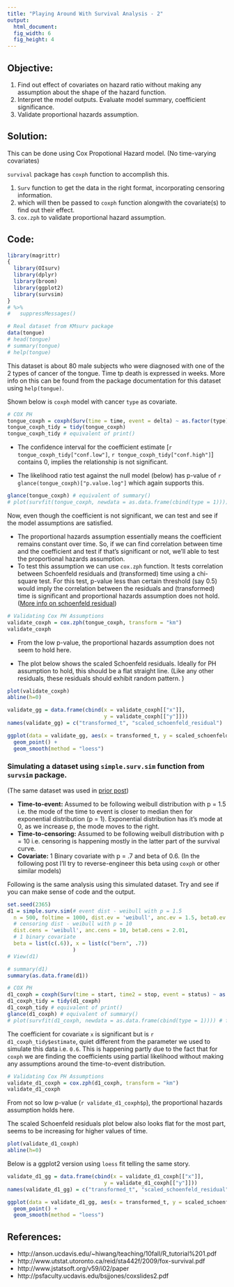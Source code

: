 ```yaml
---
title: "Playing Around With Survival Analysis - 2"
output: 
  html_document:
  fig_width: 6
  fig_height: 4
---
```


## Objective: 

1. Find out effect of covariates on hazard ratio without making any assumption about the shape of the hazard function.
2. Interpret the model outputs. Evaluate model summary, coefficient significance.
3. Validate proportional hazards assumption. 

## Solution:

This can be done using Cox Propotional Hazard model. (No time-varying covariates)

`survival` package has `coxph` function to accomplish this. 

1. `Surv` function to get the data in the right format, incorporating censoring information.
2. which will then be passed to `coxph` function alongwith the covariate(s) to find out their effect.
3. `cox.zph` to validate proportional hazard assumption.


## Code:

```r
library(magrittr)
{
  library(OIsurv)
  library(dplyr)
  library(broom)
  library(ggplot2)
  library(survsim)
} 
# %>%
#   suppressMessages()

```



```r
# Real dataset from KMsurv package
data(tongue)
# head(tongue)
# summary(tongue)
# help(tongue)
```

This dataset is about 80 male subjects who were diagnosed with one of the 2 types of cancer of the tongue. Time tp death is expressed in weeks. More info on this can be found from the package documentation for this dataset using `help(tongue)`.

Shown below is `coxph` model with cancer `type` as covariate. 

```r
# COX PH
tongue_coxph = coxph(Surv(time = time, event = delta) ~ as.factor(type), data = tongue)
tongue_coxph_tidy = tidy(tongue_coxph)
tongue_coxph_tidy # equivalent of print()
```

* The confidence interval for the coefficient estimate [`r tongue_coxph_tidy["conf.low"]`, `r tongue_coxph_tidy["conf.high"]`] contains 0, implies the relationship is not significant.

* The likelihood ratio test against the null model (below) has p-value of `r glance(tongue_coxph)["p.value.log"]` which again supports this.

```r
glance(tongue_coxph) # equivalent of summary()
# plot(survfit(tongue_coxph, newdata = as.data.frame(cbind(type = 1)))) # for prediction, only the inputs/covariates need to be provided
```

Now, even though the coefficient is not significant, we can test and see if the model assumptions are satisfied.

* The proportional hazards assumption essentially means the coefficient remains constant over time. So, if we can find correlation between time and the coefficient and test if that's significant or not, we'll able to test the proportional hazards assumption.
* To test this assumption we can use `cox.zph` function. It tests correlation between Schoenfeld residuals and (transformed) time using a chi-square test. For this test, p-value less than certain threshold (say 0.5) would imply the correlation between the residuals and (transformed) time is significant and proportional hazards assumption does not hold. ([More info on schoenfeld residual](http://psfaculty.ucdavis.edu/bsjjones/coxslides2.pdf))

```r
# Validating Cox PH Assumptions
validate_coxph = cox.zph(tongue_coxph, transform = "km")
validate_coxph
```

* From the low p-value, the proportional hazards assumption does not seem to hold here.

* The plot below shows the scaled Schoenfeld residuals. Ideally for PH assumption to hold, this should be a flat straight line. (Like any other residuals, these residuals should exhibit random pattern. )

```r
plot(validate_coxph)
abline(h=0)

```


```r
validate_gg = data.frame(cbind(x = validate_coxph[["x"]],
                               y = validate_coxph[["y"]]))
names(validate_gg) = c("transformed_t", "scaled_schoenfeld_residual")

ggplot(data = validate_gg, aes(x = transformed_t, y = scaled_schoenfeld_residual)) +
  geom_point() +
  geom_smooth(method = "loess")

```


### Simulating a dataset using `simple.surv.sim` function from `survsim` package.

(The same dataset was used in [prior post](http://justanotherdatablog.blogspot.com/2015/08/survival-analysis-1.html))

* **Time-to-event:** Assumed to be following weibull distribution with p = 1.5 i.e. the mode of the time to event is closer to median then for exponential distribution (p = 1). Exponential distribution has it's mode at 0, as we increase p, the mode moves to the right.
* **Time-to-censoring:** Assumed to be following weibull distribution with p = 10 i.e. censoring is happening mostly in the latter part of the survival curve.
* **Covariate:** 1 Binary covariate with p = .7 and beta of 0.6. (In the following post I'll try to reverse-engineer this beta using `coxph` or other similar models)

Following is the same analysis using this simulated dataset. Try and see if you can make sense of code and the output. 


```r
set.seed(2365)
d1 = simple.surv.sim(# event dist - weibull with p = 1.5
  n = 500, foltime = 1000, dist.ev = 'weibull', anc.ev = 1.5, beta0.ev = 2, 
  # censoring dist - weibull with p = 10
  dist.cens = 'weibull', anc.cens = 10, beta0.cens = 2.01,
  # 1 binary covariate
  beta = list(c(.6)), x = list(c("bern", .7)) 
                     )
# View(d1)

# summary(d1)
summary(as.data.frame(d1))

```



```r
# COX PH
d1_coxph = coxph(Surv(time = start, time2 = stop, event = status) ~ as.factor(x), data = d1)
d1_coxph_tidy = tidy(d1_coxph)
d1_coxph_tidy # equivalent of print()
glance(d1_coxph) # equivalent of summary()
# plot(survfit(d1_coxph, newdata = as.data.frame(cbind(type = 1)))) # for prediction, only the inputs/covariates need to be provided
```

The coefficient for covariate `x` is significant but is `r d1_coxph_tidy$estimate`, quiet different from the parameter we used to simulate this data i.e. `0.6`. This is happening partly due to the fact that for `coxph` we are finding the coefficients using partial likelihood without making any assumptions around the time-to-event distribution.

```r
# Validating Cox PH Assumptions
validate_d1_coxph = cox.zph(d1_coxph, transform = "km")
validate_d1_coxph
```

From not so low p-value (`r validate_d1_coxph$p`), the proportional hazards assumption holds here. 

The scaled Schoenfeld residuals plot below also looks flat for the most part, seems to be increasing for higher values of time.

```r
plot(validate_d1_coxph)
abline(h=0)
```

Below is a ggplot2 version using `loess` fit telling the same story.

```r
validate_d1_gg = data.frame(cbind(x = validate_d1_coxph[["x"]],
                               y = validate_d1_coxph[["y"]]))
names(validate_d1_gg) = c("transformed_t", "scaled_schoenfeld_residual")

ggplot(data = validate_d1_gg, aes(x = transformed_t, y = scaled_schoenfeld_residual)) +
  geom_point() +
  geom_smooth(method = "loess")

```


## References:

* http://anson.ucdavis.edu/~hiwang/teaching/10fall/R_tutorial%201.pdf
* http://www.utstat.utoronto.ca/reid/sta442f/2009/fox-survival.pdf
* http://www.jstatsoft.org/v59/i02/paper  
* http://psfaculty.ucdavis.edu/bsjjones/coxslides2.pdf